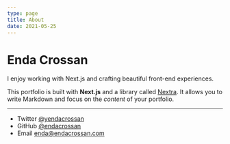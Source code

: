 ```yaml
---
type: page
title: About
date: 2021-05-25
---
```


# Enda Crossan

I enjoy working with Next.js and crafting beautiful front-end experiences.

This portfolio is built with **Next.js** and a library called [Nextra](https://nextra.vercel.app/). It allows you to write Markdown and focus on the _content_ of your portfolio.

---

- Twitter [@yendacrossan](https://twitter.com/endacrossan)
- GitHub [@endacrossan](https://github.com/endacrossan)
- Email enda@endacrossan.com

